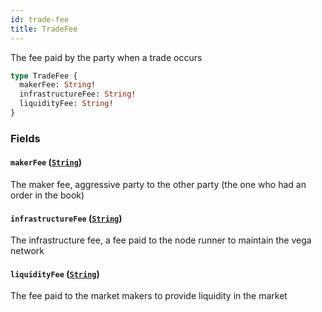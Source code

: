 ```yaml
---
id: trade-fee
title: TradeFee
---
```



The fee paid by the party when a trade occurs

```graphql
type TradeFee {
  makerFee: String!
  infrastructureFee: String!
  liquidityFee: String!
}
```


### Fields

#### `makerFee` ([`String`](/docs/v0.47/graphql/scalars/string))

The maker fee, aggressive party to the other party (the one who had an order in the book)


#### `infrastructureFee` ([`String`](/docs/v0.47/graphql/scalars/string))

The infrastructure fee, a fee paid to the node runner to maintain the vega network


#### `liquidityFee` ([`String`](/docs/v0.47/graphql/scalars/string))

The fee paid to the market makers to provide liquidity in the market




